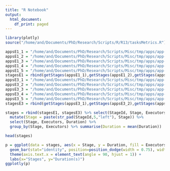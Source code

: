 ```yaml
---
title: "R Notebook"
output:
  html_document:
    df_print: paged
---
```


```r
library(plotly)
source("/home/and/Documents/PhD/Research/Scripts/R/R13/tasksMetrics.R")
```

```r
appsE1_1 = "/home/and/Documents/PhD/Research/Scripts/Misc/tmp/apps/app-0282_info.tsv"
appsE1_2 = "/home/and/Documents/PhD/Research/Scripts/Misc/tmp/apps/app-0284_info.tsv"
appsE1_3 = "/home/and/Documents/PhD/Research/Scripts/Misc/tmp/apps/app-0286_info.tsv"
appsE1_4 = "/home/and/Documents/PhD/Research/Scripts/Misc/tmp/apps/app-0288_info.tsv"
appsE1_5 = "/home/and/Documents/PhD/Research/Scripts/Misc/tmp/apps/app-0290_info.tsv"
stagesE1 = rbind(getStages(appsE1_1),getStages(appsE1_2),getStages(appsE1_3),getStages(appsE1_4),getStages(appsE1_5))
appsE3_1 = "/home/and/Documents/PhD/Research/Scripts/Misc/tmp/apps/app-0281_info.tsv"
appsE3_2 = "/home/and/Documents/PhD/Research/Scripts/Misc/tmp/apps/app-0283_info.tsv"
appsE3_3 = "/home/and/Documents/PhD/Research/Scripts/Misc/tmp/apps/app-0285_info.tsv"
appsE3_4 = "/home/and/Documents/PhD/Research/Scripts/Misc/tmp/apps/app-0287_info.tsv"
appsE3_5 = "/home/and/Documents/PhD/Research/Scripts/Misc/tmp/apps/app-0289_info.tsv"
stagesE3 = rbind(getStages(appsE3_1),getStages(appsE3_2),getStages(appsE3_3),getStages(appsE3_4),getStages(appsE3_5))

stages = rbind(stagesE1, stagesE3) %>% select(StageId, Stage, Executors, Duration) %>%
  mutate(Stage = paste(str_pad(StageId,5,"left"), Stage)) %>%
  select(Stage, Executors, Duration) %>%
  group_by(Stage, Executors) %>% summarise(Duration = mean(Duration))

head(stages)
```

```r
p = ggplot(data = stages, aes(x = Stage, y = Duration, fill = Executors)) +
  geom_bar(stat="identity", position=position_dodge(width = 0.75), width = 0.7) + 
  theme(axis.text.x = element_text(angle = 90, hjust = 1)) +
  labs(x="Stages", y="Duration(s)")
ggplotly(p)
```
